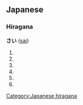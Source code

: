 ==Japanese==
{{ja-attention|Hiragana header should be replaced with POS header|key=p}}
===Hiragana===
[[Category:Japanese hiragana]]
'''さい''' ([[sai]])
# {{japdef|歳|[[age]], [[year]], [[old]]}}
# {{japdef|犀|[[rhinoceros]]}}
# {{japdef|差異|[[差違]]: [[diversity]], [[difference]]}}
# {{japdef|際|[[when]], [[in case of]]}}
# {{japdef|才|[[talent]], [[ability]]}}
# {{japdef|再|[[re-]]}}